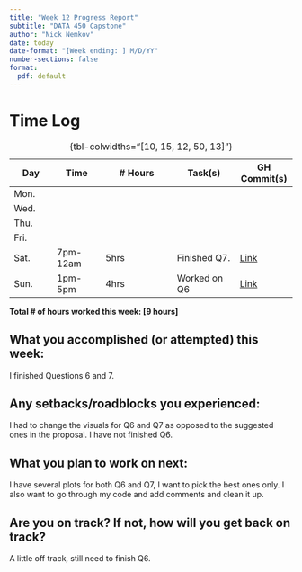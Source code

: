 ```yaml
---
title: "Week 12 Progress Report"
subtitle: "DATA 450 Capstone"
author: "Nick Nemkov"
date: today
date-format: "[Week ending: ] M/D/YY"
number-sections: false
format:
  pdf: default
---
```


# Time Log

| Day  | Time  | \# Hours | Task(s) | GH Commit(s) |
|------|-------|----------|---------|--------|
| Mon.  |  |  |  |  |
| Wed.  |  |  |  |  |
| Thu.  |  |  |  |  |
| Fri.  |  |  |  |  |
| Sat.  | 7pm-12am | 5hrs | Finished Q7. | [Link](https://github.com/NicknNemkov/capstone/commit/539ebca9fce7f49a7fc34dac132d4ec95ee839d5) |
| Sun.  | 1pm-5pm | 4hrs | Worked on Q6 | [Link]() |

: {tbl-colwidths="[10, 15, 12, 50, 13]"}

**Total \# of hours worked this week: [9 hours]**

## What you accomplished (or attempted) this week:

I finished Questions 6 and 7.

## Any setbacks/roadblocks you experienced:

I had to change the visuals for Q6 and Q7 as opposed to the suggested ones in the proposal.
I have not finished Q6.

## What you plan to work on next:

I have several plots for both Q6 and Q7, I want to pick the best ones only. 
I also want to go through my code and add comments and clean it up.

## Are you on track? If not, how will you get back on track?

A little off track, still need to finish Q6.
